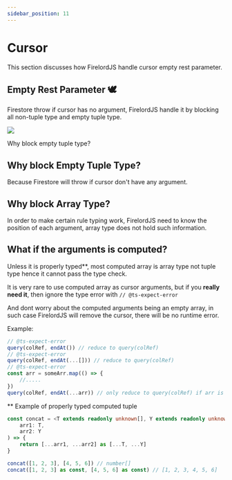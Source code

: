 ```yaml
---
sidebar_position: 11
---
```


# Cursor

This section discusses how FirelordJS handle cursor empty rest parameter.


## Empty Rest Parameter 🕊️

Firestore throw if cursor has no argument, FirelordJS handle it by blocking all non-tuple type and empty tuple type.

<Image
	src="https://github.com/tylim88/FirelordJSDoc/blob/main/static/img/cursor1.png?raw=true"
	text="same behavior apply to all other cursors"
/>

Why block empty tuple type?

## Why block Empty Tuple Type?

Because Firestore will throw if cursor don't have any argument.

## Why block Array Type?

In order to make certain rule typing work, FirelordJS need to know the position of each argument, array type does not hold such information.

## What if the arguments is computed?

Unless it is properly typed\*\*, most computed array is array type not tuple type hence it cannot pass the type check.

It is very rare to use computed array as cursor arguments, but if you **really need it**, then ignore the type error with `// @ts-expect-error`

And dont worry about the computed arguments being an empty array, in such case FirelordJS will remove the cursor, there will be no runtime error.

Example:

```ts
// @ts-expect-error
query(colRef, endAt()) // reduce to query(colRef)
// @ts-expect-error
query(colRef, endAt(...[])) // reduce to query(colRef)
// @ts-expect-error
const arr = someArr.map(() => {
	//.....
})
query(colRef, endAt(...arr)) // only reduce to query(colRef) if arr is empty array
```

\*\* Example of properly typed computed tuple

```ts
const concat = <T extends readonly unknown[], Y extends readonly unknown[]>(
	arr1: T,
	arr2: Y
) => {
	return [...arr1, ...arr2] as [...T, ...Y]
}

concat([1, 2, 3], [4, 5, 6]) // number[]
concat([1, 2, 3] as const, [4, 5, 6] as const) // [1, 2, 3, 4, 5, 6]
```
